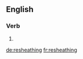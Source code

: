 ==English==

===Verb===
{{head|en}}

# {{present participle of|resheathe}}

[[de:resheathing]]
[[fr:resheathing]]
